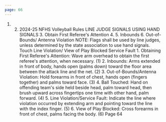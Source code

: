 ```yaml
---
page: 66
---
```


1. 2. 2024-25 NFHS Volleyball Rules LINE JUDGE SIGNALS USING HAND SIGNALS 3. Obtain First Referee's Attention 4. 5. Inbounds 6. Out-of-Bounds/ Antenna Violation NOTE: Flags shall be used by line judges, unless determined by the state association to use hand signals. Touch Line Violation/ View of Play Blocked Service Fault 1. Obtaining First Referee's Attention: Wave arm overhead to obtain the first referee's attention, when necessary. (1) 2. Inbounds: Arms extended in front of body, hands open (palms down) toward the floor area between the attack line and the net. (2) 3. Out-of-Bounds/Antenna Violation: Hold forearms in front of chest, hands open (fingers together) and palms toward face. (3) 4. Ball Touched: Hand on offending team's side held beside head, palm toward head, then brush upward across fingertips one time with other hand, palm forward. (4) 5. Line Violation/Service Fault: Indicate the line where violation occurred by extending arm and pointing toward the line with the index finger. (5) 6. View of Play Blocked: Cross forearms in front of chest, palms facing the body. (6) Page 64